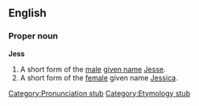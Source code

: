 ==English==
===Proper noun===
'''Jess'''

#A short form of the [[male]] [[given name]] [[Jesse]].
#A short form of the [[female]] given name [[Jessica]].

[[Category:Pronunciation stub]]
[[Category:Etymology stub]]